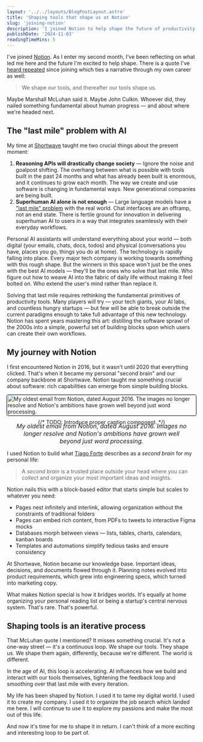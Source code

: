 ```yaml
---
layout: '../../layouts/BlogPostLayout.astro'
title: 'Shaping tools that shape us at Notion'
slug: 'joining-notion'
description: 'I joined Notion to help shape the future of productivity tools'
publishDate: '2024-11-03'
readingTimeMins: 5
---
```





I've joined [Notion](https://www.notion.so/). As I enter my second month, I've been reflecting on
what led me here and the future I'm excited to help shape. There is a quote I've
[heard repeated](https://www.youtube.com/live/UhHaVSd3h6U?si=Mki_PNdXSm8HZTQu&t=386) since joining
which ties a narrative through my own career as well:

> We shape our tools, and thereafter our tools shape us.

Maybe Marshall McLuhan said it. Maybe John Culkin. Whoever did, they nailed something fundamental
about human progress — and about where we're headed next.

## The "last mile" problem with AI

My time at [Shortwave](https://www.shortwave.com/) taught me two crucial things about the
present moment:

1. **Reasoning APIs will drastically change society** — Ignore the noise and goalpost shifting. The
   overhang between what is possible with tools built in the past 24 months and what has already
   been built is enormous, and it continues to grow each month. The way we create and use software
   is changing in fundamental ways. New generational companies are being built.
2. **Superhuman AI alone is not enough** — Large language models have a
   ["last mile" problem](<https://en.wikipedia.org/wiki/Last_mile_(transportation)>) with the real
   world. Chat interfaces are an offramp, not an end state. There is fertile ground for innovation
   in delivering superhuman AI to users in a way that integrates seamlessly with their everyday
   workflows.

Personal AI assistants will understand everything about your world — both digital (your emails,
chats, docs, todos) and physical (conversations you have, places you go, things you do at home). The
technology is rapidly falling into place. Every major tech company is working towards something
with this rough shape. But the winners in this space won't just be the ones with the best AI
models — they'll be the ones who solve that last mile. Who figure out how to weave AI into the
fabric of daily life without making it feel bolted on. Who extend the user's mind rather
than replace it.

Solving that last mile requires rethinking the fundamental primitives of productivity tools.
Many players will try — your tech giants, your AI labs, and countless hungry startups — but few
will be able to break outside the current paradigms enough to take full advantage of this new
technology. Notion has spent years mastering this art: distilling the software sprawl of the
2000s into a simple, powerful set of building blocks upon which users can create their own
workflows.

## My journey with Notion

I first encountered Notion in 2016, but it wasn't until 2020 that everything clicked. That's when it
became my personal "second brain" and our company backbone at Shortwave. Notion taught me something
crucial about software: rich capabilities can emerge from simple building blocks.

<div style="display: flex; flex-direction: column; align-items: center; justify-content: center; gap: 8px;">
  <Image
    src={firstNotionEmail}
    alt="My oldest email from Notion, dated August 2016. The images no longer resolve and Notion's ambitions have grown well beyond just word processing."
    style="width: 100%; height: auto; border: solid 1px #0e0e0e; border-radius: 4px;"
  />
  {/* TODO: Introduce proper caption component. */}
  <div style="text-align: center; max-width: 90%; font-size: 1rem; font-style: italic; margin-top: -16px;">
    My oldest email from Notion, dated August 2016. Images no longer resolve and Notion's ambitions
    have grown well beyond just word processing.
  </div>
</div>

I used Notion to build what [Tiago Forte](https://www.buildingasecondbrain.com/) describes as a
_second brain_ for my personal life:

> A _second brain_ is a trusted place outside your head where you can collect and organize your
> most important ideas and insights.

Notion nails this with a block-based editor that starts simple but scales to whatever you need:

- Pages nest infinitely and interlink, allowing organization without the constraints of traditional
  folders
- Pages can embed rich content, from PDFs to tweets to interactive Figma mocks
- Databases morph between views — lists, tables, charts, calendars, kanban boards
- Templates and automations simplify tedious tasks and ensure consistency

At Shortwave, Notion became our knowledge base. Important ideas, decisions, and documents
flowed through it. Planning notes evolved into product requirements, which grew into engineering
specs, which turned into marketing copy.

What makes Notion special is how it bridges worlds. It's equally at home organizing your personal
reading list or being a startup's central nervous system. That's rare. That's powerful.

## Shaping tools is an iterative process

That McLuhan quote I mentioned? It misses something crucial. It's not a one-way street — it's a
continuous loop. We shape our tools. They shape us. We shape them again, differently, because we're
different. The world is different.

In the age of AI, this loop is accelerating. AI influences how we build and interact with our tools
themselves, tightening the feedback loop and smoothing over that last mile with every iteration.

My life has been shaped by Notion. I used it to tame my digital world. I used it to create my
company. I used it to organize the job search which landed me here. I will continue to use it to
explore my passions and make the most out of this life.

And now it's time for me to shape it in return. I can't think of a more exciting and interesting loop to
be part of.
